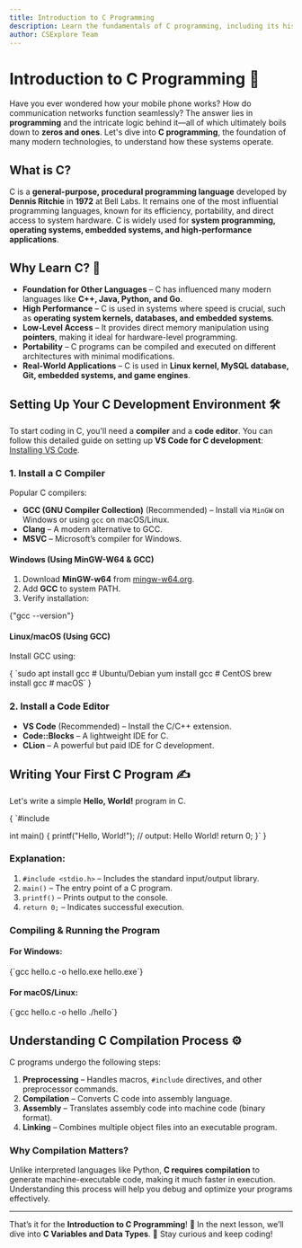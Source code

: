 ```yaml
---
title: Introduction to C Programming
description: Learn the fundamentals of C programming, including its history, features, installation, and first program execution.
author: CSExplore Team
---
```


# Introduction to C Programming 🚀

Have you ever wondered how your mobile phone works? How do communication networks function seamlessly? The answer lies in **programming** and the intricate logic behind it—all of which ultimately boils down to **zeros and ones**. Let's dive into **C programming**, the foundation of many modern technologies, to understand how these systems operate.

## What is C? 
C is a **general-purpose, procedural programming language** developed by **Dennis Ritchie** in **1972** at Bell Labs. It remains one of the most influential programming languages, known for its efficiency, portability, and direct access to system hardware. C is widely used for **system programming, operating systems, embedded systems, and high-performance applications**.

## Why Learn C? 🧐
- **Foundation for Other Languages** – C has influenced many modern languages like **C++, Java, Python, and Go**.
- **High Performance** – C is used in systems where speed is crucial, such as **operating system kernels, databases, and embedded systems**.
- **Low-Level Access** – It provides direct memory manipulation using **pointers**, making it ideal for hardware-level programming.
- **Portability** – C programs can be compiled and executed on different architectures with minimal modifications.
- **Real-World Applications** – C is used in **Linux kernel, MySQL database, Git, embedded systems, and game engines**.

## Setting Up Your C Development Environment 🛠️
To start coding in C, you'll need a **compiler** and a **code editor**. You can follow this detailed guide on setting up **VS Code for C development**: [Installing VS Code](https://code.visualstudio.com/docs/languages/cpp).

### **1. Install a C Compiler**
Popular C compilers:
- **GCC (GNU Compiler Collection)** (Recommended) – Install via `MinGW` on Windows or using `gcc` on macOS/Linux.
- **Clang** – A modern alternative to GCC.
- **MSVC** – Microsoft’s compiler for Windows.

#### **Windows (Using MinGW-W64 & GCC)**
1. Download **MinGW-w64** from [mingw-w64.org](https://www.mingw-w64.org/).
2. Add **GCC** to system PATH.
3. Verify installation:

<CodeBlock language="bash">
{"gcc --version"}
</CodeBlock>

#### **Linux/macOS (Using GCC)**
Install GCC using:

<CodeBlock language="bash">
{
`sudo apt install gcc   # Ubuntu/Debian
yum install gcc         # CentOS
brew install gcc        # macOS`
}
</CodeBlock>

### **2. Install a Code Editor**
- **VS Code** (Recommended) – Install the C/C++ extension.
- **Code::Blocks** – A lightweight IDE for C.
- **CLion** – A powerful but paid IDE for C development.

## Writing Your First C Program ✍️
Let's write a simple **Hello, World!** program in C.

<CodeBlock language="c">
{
`#include <stdio.h>

int main() {
    printf("Hello, World!"); // output: Hello World!
    return 0;
}`
}
</CodeBlock>

### **Explanation:**
1. `#include <stdio.h>` – Includes the standard input/output library.
2. `main()` – The entry point of a C program.
3. `printf()` – Prints output to the console.
4. `return 0;` – Indicates successful execution.

### **Compiling & Running the Program**
#### **For Windows:**
<CodeBlock language="bash">
{`gcc hello.c -o hello.exe
hello.exe`}
</CodeBlock>

#### **For macOS/Linux:**
<CodeBlock language="bash">
{`gcc hello.c -o hello
./hello`}
</CodeBlock>

## Understanding C Compilation Process ⚙️
C programs undergo the following steps:

1. **Preprocessing** – Handles macros, `#include` directives, and other preprocessor commands.
2. **Compilation** – Converts C code into assembly language.
3. **Assembly** – Translates assembly code into machine code (binary format).
4. **Linking** – Combines multiple object files into an executable program.

### **Why Compilation Matters?**
Unlike interpreted languages like Python, **C requires compilation** to generate machine-executable code, making it much faster in execution. Understanding this process will help you debug and optimize your programs effectively.

---

That’s it for the **Introduction to C Programming**! 🎯 In the next lesson, we’ll dive into **C Variables and Data Types**. 🚀 Stay curious and keep coding!
